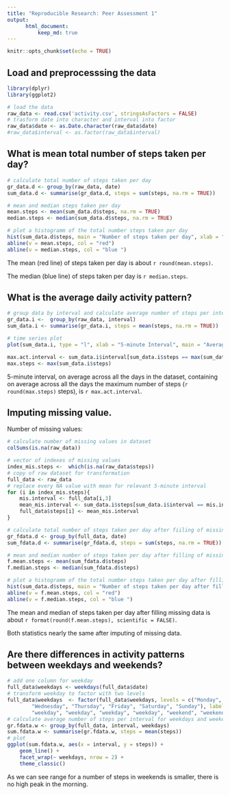 ```yaml
---
title: "Reproducible Research: Peer Assessment 1"
output: 
      html_document:
          keep_md: true 
---
```


```r
knitr::opts_chunk$set(echo = TRUE)

```

## Load and preprocesssing the data
```r
library(dplyr)
library(ggplot2)
```

```r
# load the data
raw_data <- read.csv('activity.csv', stringsAsFactors = FALSE)
# trasform date into character and interval into factor
raw_data$date <- as.Date.character(raw_data$date)
#raw_data$interval <- as.factor(raw_data$interval)
```

## What is mean total number of steps taken per day?
```r
# calculate total number of steps taken per day
gr_data.d <- group_by(raw_data, date)
sum_data.d <- summarise(gr_data.d, steps = sum(steps, na.rm = TRUE))

# mean and median steps taken per day
mean.steps <- mean(sum_data.d$steps, na.rm = TRUE)
median.steps <- median(sum_data.d$steps, na.rm = TRUE)

# plot a histogramm of the total number steps taken per day
hist(sum_data.d$steps, main = "Number of steps taken per day", xlab = "Steps")
abline(v = mean.steps, col = "red")
abline(v = median.steps, col = "blue ")
```

The mean (red line) of steps taken per day is about `r round(mean.steps)`.

The median (blue line) of steps taken per day is `r median.steps`.

## What is the average daily activity pattern?

```r
# group data by interval and calculate average number of steps per interval
gr_data.i <-  group_by(raw_data, interval)
sum_data.i <- summarise(gr_data.i, steps = mean(steps, na.rm = TRUE))

# time series plot 
plot(sum_data.i, type = "l", xlab = "5-minute Interval", main = "Average Dayly Steps per 5-minute Interval")

max.act.interval <- sum_data.i$interval[sum_data.i$steps == max(sum_data.i$steps)]
max.steps <- max(sum_data.i$steps)
```

5-minute interval, on average across all the days in the dataset, containing on average across all the days the maximum number of steps (`r round(max.steps)` steps), is `r max.act.interval`. 

## Imputing missing value.
Number of missing values:
```r
# calculate number of missing values in dataset
colSums(is.na(raw_data))
```

```r
# vector of indexes of missing values
index_mis.steps <-  which(is.na(raw_data$steps))
# copy of raw dataset for transformation
full_data <- raw_data
# replace every NA value with mean for relevant 5-minute interval
for (i in index_mis.steps){
    mis.interval <- full_data[i,3]
    mean_mis.interval <- sum_data.i$steps[sum_data.i$interval == mis.interval]
    full_data$steps[i] <- mean_mis.interval
}

# calculate total number of steps taken per day after fiiling of missing values
gr_fdata.d <- group_by(full_data, date)
sum_fdata.d <- summarise(gr_fdata.d, steps = sum(steps, na.rm = TRUE))

# mean and median number of steps taken per day after filling of missing values
f.mean.steps <- mean(sum_fdata.d$steps)
f.median.steps <- median(sum_fdata.d$steps)

# plot a histogramm of the total number steps taken per day after filling of missing values with lines showing mean and median
hist(sum_data.d$steps, main = "Number of steps taken per day after filling of missing values", xlab = "Steps")
abline(v = f.mean.steps, col = "red")
abline(v = f.median.steps, col = "blue ")

```

The mean and median of steps taken per day after filling missing data is about `r format(round(f.mean.steps), scientific = FALSE)`.

Both statistics nearly the same after imputing of missing data.

## Are there differences in activity patterns between weekdays and weekends?
```r
# add one column for weekday
full_data$weekdays <- weekdays(full_data$date) 
# transform weekday to factor with two levels
full_data$weekdays  <- factor(full_data$weekdays, levels = c("Monday", "Tuesday",
        "Wednesday", "Thursday", "Friday", "Saturday", "Sunday"), labels = c("weekday",
        "weekday", "weekday", "weekday", "weekday", "weekend", "weekend"))
# calculate average number of steps per interval for weekdays and weekends
gr.fdata.w <- group_by(full_data, interval, weekdays)
sum.fdata.w <- summarise(gr.fdata.w, steps = mean(steps))
# plot 
ggplot(sum.fdata.w, aes(x = interval, y = steps)) +
    geom_line() +
    facet_wrap(~ weekdays, nrow = 2) +
    theme_classic()
```

As we can see range for a number of steps in weekends is smaller, there is no high peak in the morning.






